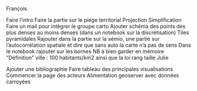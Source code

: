 François

Faire l'intro
Faire la partie sur le piége territorial
Projection 
Simplification
Faire un mail pour intégrer le groupe carto
Ajouter schéma des points des plus denses au moins denses (dans un notebook sur la discrétisation)
Tiles pyramidales
Rajouter dans la partie sur la sémio, une partie sur l'autocorrélation spatiale et dire que sans auto la carte n'a pas de sens
Dans le notebook rajouter sur les bornes NB à bien garder en mémoire "Définition" ville : 100 habitants/km2 ainsi que la loi rang taille
Julie

Ajouter une bibliographie
Faire tableau des principales visualisations
Commencer la page des acteurs
Alimentation geoserver avec données carroyées
